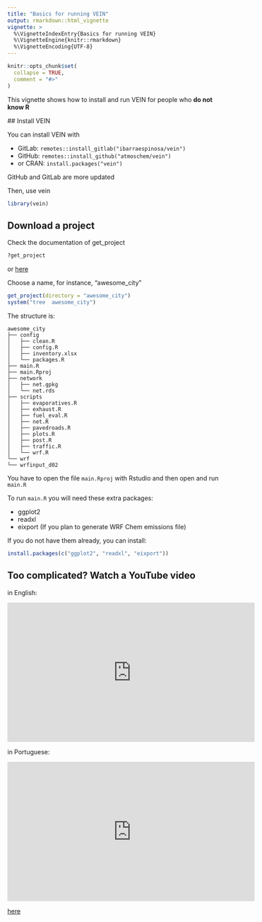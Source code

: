 ```yaml
---
title: "Basics for running VEIN"
output: rmarkdown::html_vignette
vignette: >
  %\VignetteIndexEntry{Basics for running VEIN}
  %\VignetteEngine{knitr::rmarkdown}
  %\VignetteEncoding{UTF-8}
---
```


```r
knitr::opts_chunk$set(
  collapse = TRUE,
  comment = "#>"
)
```


This vignette shows how to install and run VEIN for people who **do not know R**
  
  ## Install VEIN
  
  You can install VEIN with 

- GitLab: `remotes::install_gitlab("ibarraespinosa/vein")`
- GitHub: `remotes::install_github("atmoschem/vein")`
- or CRAN: `install.packages("vein")`

GitHub and GitLab are more updated

Then, use vein

```r
library(vein)
```


## Download a project

Check the documentation of get_project

```r
?get_project

```

or [here](https://atmoschem.github.io/vein/reference/get_project.html)

Choose a name, for instance, "awesome_city" 

```r
get_project(directory = "awesome_city")
system("tree  awesome_city")

```
The structure is:
  
```
awesome_city
├── config
│   ├── clean.R
│   ├── config.R
│   ├── inventory.xlsx
│   └── packages.R
├── main.R
├── main.Rproj
├── network
│   ├── net.gpkg
│   └── net.rds
├── scripts
│   ├── evaporatives.R
│   ├── exhaust.R
│   ├── fuel_eval.R
│   ├── net.R
│   ├── pavedroads.R
│   ├── plots.R
│   ├── post.R
│   ├── traffic.R
│   └── wrf.R
└── wrf
└── wrfinput_d02

```

You have to open the file `main.Rproj` with Rstudio and then open and run `main.R`

To run `main.R` you will need these extra packages:

- ggplot2
- readxl
- eixport (If you plan to generate WRF Chem emissions file)

If you do not have them already, you can install:


```r
install.packages(c("ggplot2", "readxl", "eixport"))
```

## Too complicated? Watch a YouTube video

in English:

<iframe width="560" height="315" src="https://www.youtube.com/embed/tHSWIjg26vg" frameborder="0" allow="accelerometer; autoplay; clipboard-write; encrypted-media; gyroscope; picture-in-picture" allowfullscreen></iframe>

in Portuguese:

<iframe width="560" height="315" src="https://www.youtube.com/embed/6-07Y0Eimng" frameborder="0" allow="accelerometer; autoplay; clipboard-write; encrypted-media; gyroscope; picture-in-picture" allowfullscreen></iframe>

[here](https://youtu.be/6-07Y0Eimng)

